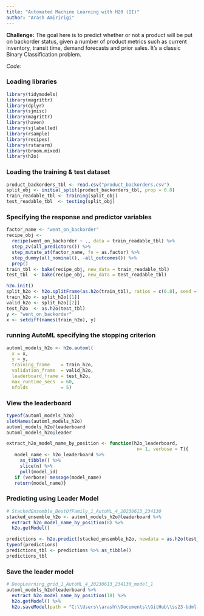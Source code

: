 ```yaml
---
title: "Automated Machine Learning with H20 (II)"
author: "Arash Amiririgi"
---
```


**Challenge:**
The goal here is to predict whether or not a product will be put on backorder status, given a number of product metrics such as current inventory, transit time, demand forecasts and prior sales. It’s a classic Binary Classification problem.

*Code:*

### Loading libraries
```r
library(tidymodels)
library(magrittr)
library(dplyr)
library(sjmisc)
library(magrittr)
library(haven)
library(sjlabelled)
library(rsample)
library(recipes)
library(rstanarm)
library(broom.mixed)
library(h2o)
```

### Loading the training & test dataset
```r
product_backorders_tbl <- read.csv("product_backorders.csv")
split_obj <- initial_split(product_backorders_tbl, prop = 0.8)
train_readable_tbl <- training(split_obj)
test_readable_tbl  <- testing(split_obj)
```

### Specifying the response and predictor variables
```r
factor_name <- "went_on_backorder"
recipe_obj <- 
  recipe(went_on_backorder ~ ., data = train_readable_tbl) %>%
  step_zv(all_predictors()) %>%
  step_mutate_at(factor_name, fn = as.factor) %>%
  step_dummy(all_nominal(), -all_outcomes()) %>% 
  prep()
train_tbl <- bake(recipe_obj, new_data = train_readable_tbl)
test_tbl  <- bake(recipe_obj, new_data = test_readable_tbl)

h2o.init()
split_h2o <- h2o.splitFrame(as.h2o(train_tbl), ratios = c(0.8), seed = 1234)
train_h2o <- split_h2o[[1]]
valid_h2o <- split_h2o[[2]]
test_h2o  <- as.h2o(test_tbl)
y <- "went_on_backorder"
x <- setdiff(names(train_h2o), y)
```

### running AutoML specifying the stopping criterion
```r
automl_models_h2o <- h2o.automl(
  x = x,
  y = y,
  training_frame    = train_h2o,
  validation_frame  = valid_h2o,
  leaderboard_frame = test_h2o,
  max_runtime_secs  = 60,
  nfolds            = 5)
```

### View the leaderboard
```r
typeof(automl_models_h2o)
slotNames(automl_models_h2o)
automl_models_h2o@leaderboard 
automl_models_h2o@leader

extract_h2o_model_name_by_position <- function(h2o_leaderboard,
                                                n= 1, verbose = T){
   model_name <- h2o_leaderboard %>%
     as_tibble() %>%
     slice(n) %>%
     pull(model_id)
   if (verbose) message(model_name)
   return(model_name)}
```

### Predicting using Leader Model
```r
# StackedEnsemble_BestOfFamily_1_AutoML_4_20230613_234130
stacked_ensemble_h2o <- automl_models_h2o@leaderboard %>% 
  extract_h2o_model_name_by_position(8) %>% 
  h2o.getModel()

predictions <- h2o.predict(stacked_ensemble_h2o, newdata = as.h2o(test_tbl))
typeof(predictions)
predictions_tbl <- predictions %>% as_tibble()
predictions_tbl
```

### Save the leader model
```r
# DeepLearning_grid_1_AutoML_4_20230613_234130_model_1
automl_models_h2o@leaderboard %>% 
  extract_h2o_model_name_by_position(18) %>% 
  h2o.getModel() %>%
  h2o.saveModel(path = "C:\\Users\\arash\\Documents\\GitHub\\ss23-bdml-ArashAmiririgi\\content\\01_journal\\04_Modeling")
```
